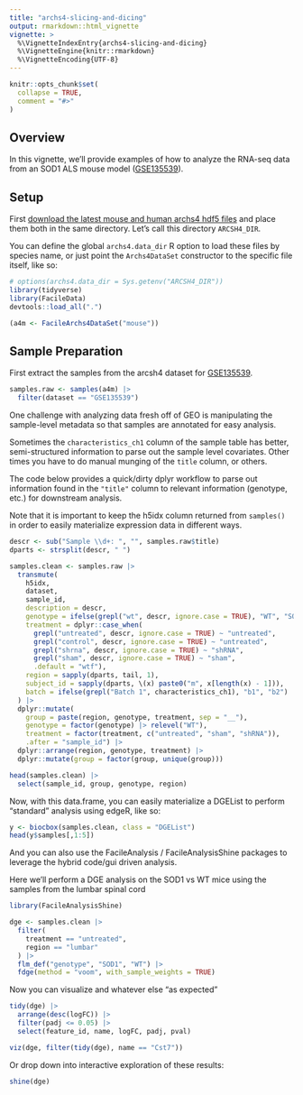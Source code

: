 ```yaml
---
title: "archs4-slicing-and-dicing"
output: rmarkdown::html_vignette
vignette: >
  %\VignetteIndexEntry{archs4-slicing-and-dicing}
  %\VignetteEngine{knitr::rmarkdown}
  %\VignetteEncoding{UTF-8}
---
```


```r
knitr::opts_chunk$set(
  collapse = TRUE,
  comment = "#>"
)
```

## Overview

In this vignette, we'll provide examples of how to analyze the RNA-seq data
from an SOD1 ALS mouse model ([GSE135539][]).

[GSE135539]: https://www.ncbi.nlm.nih.gov/geo/query/acc.cgi?acc=GSE135539

## Setup

First [download the latest mouse and human archs4 hdf5 files][archs4dl]
and place them both in the same directory. Let's call this directory
`ARCSH4_DIR`.

You can define the global `archs4.data_dir` R option to load these files by
species name, or just point the `Archs4DataSet` constructor to the specific
file itself, like so:

```r
# options(archs4.data_dir = Sys.getenv("ARCSH4_DIR"))
library(tidyverse)
library(FacileData)
devtools::load_all(".")

(a4m <- FacileArchs4DataSet("mouse"))
```

[archs4dl]: https://archs4.org/download

## Sample Preparation

First extract the samples from the arcsh4 dataset for [GSE135539][].

```r
samples.raw <- samples(a4m) |> 
  filter(dataset == "GSE135539")
```

One challenge with analyzing data fresh off of GEO is manipulating the
sample-level metadata so that samples are annotated for easy analysis.

Sometimes the `characteristics_ch1` column of the sample table has better,
semi-structured information to parse out the sample level covariates.
Other times you have to do manual munging of the `title` column, or others.

The code below provides a quick/dirty dplyr workflow to parse out information
found in the `"title"` column to relevant information (genotype, etc.) for 
downstream analysis.

Note that it is important to keep the h5idx column returned from `samples()`
in order to easily materialize expression data in different ways.

```r
descr <- sub("Sample \\d+: ", "", samples.raw$title)
dparts <- strsplit(descr, " ")

samples.clean <- samples.raw |> 
  transmute(
    h5idx,
    dataset,
    sample_id,
    description = descr,
    genotype = ifelse(grepl("wt", descr, ignore.case = TRUE), "WT", "SOD1"),
    treatment = dplyr::case_when(
      grepl("untreated", descr, ignore.case = TRUE) ~ "untreated",
      grepl("control", descr, ignore.case = TRUE) ~ "untreated",
      grepl("shrna", descr, ignore.case = TRUE) ~ "shRNA",
      grepl("sham", descr, ignore.case = TRUE) ~ "sham",
      .default = "wtf"),
    region = sapply(dparts, tail, 1),
    subject_id = sapply(dparts, \(x) paste0("m", x[length(x) - 1])),
    batch = ifelse(grepl("Batch 1", characteristics_ch1), "b1", "b2")
  ) |>
  dplyr::mutate(
    group = paste(region, genotype, treatment, sep = "__"),
    genotype = factor(genotype) |> relevel("WT"),
    treatment = factor(treatment, c("untreated", "sham", "shRNA")),
    .after = "sample_id") |>
  dplyr::arrange(region, genotype, treatment) |>
  dplyr::mutate(group = factor(group, unique(group)))
```

```r
head(samples.clean) |> 
  select(sample_id, group, genotype, region)
```


Now, with this data.frame, you can easily materialize a DGEList to perform
"standard" analysis using edgeR, like so:

```r
y <- biocbox(samples.clean, class = "DGEList")
head(y$samples[,1:5])
```

And you can also use the FacileAnalysis / FacileAnalysisShine packages to
leverage the hybrid code/gui driven analysis.

Here we'll perform a DGE analysis on the SOD1 vs WT mice using the samples
from the lumbar spinal cord

```r
library(FacileAnalysisShine)

dge <- samples.clean |> 
  filter(
    treatment == "untreated",
    region == "lumbar"
  ) |> 
  flm_def("genotype", "SOD1", "WT") |> 
  fdge(method = "voom", with_sample_weights = TRUE)
```

Now you can visualize and whatever else "as expected"

```r
tidy(dge) |> 
  arrange(desc(logFC)) |> 
  filter(padj <= 0.05) |> 
  select(feature_id, name, logFC, padj, pval)
```

```r
viz(dge, filter(tidy(dge), name == "Cst7"))
```

Or drop down into interactive exploration of these results:

```r
shine(dge)
```

